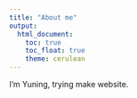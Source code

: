 ```yaml
---
title: "About me"
output: 
  html_document:
    toc: true
    toc_float: true
    theme: cerulean
---
```


I'm Yuning, trying make website.


